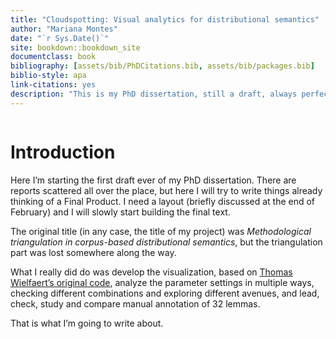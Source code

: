 ```yaml
--- 
title: "Cloudspotting: Visual analytics for distributional semantics"
author: "Mariana Montes"
date: "`r Sys.Date()`"
site: bookdown::bookdown_site
documentclass: book
bibliography: [assets/bib/PhDCitations.bib, assets/bib/packages.bib]
biblio-style: apa
link-citations: yes
description: "This is my PhD dissertation, still a draft, always perfectable."
---
```


```r
```

# Introduction {-}

Here I'm starting the first draft ever of my PhD dissertation.
There are reports scattered all over the place, but here I will try to write things already
thinking of a Final Product. I need a layout (briefly discussed at the end of February) and
I will slowly start building the final text.

The original title (in any case, the title of my project) was
*Methodological triangulation in corpus-based distributional semantics*,
but the triangulation part was lost somewhere along the way.

What I really did do was develop the visualization,
based on [Thomas Wielfaert's original code](https://github.com/tokenclouds/tokenclouds.github.io),
analyze the parameter settings in multiple ways,
checking different combinations and exploring different avenues,
and lead, check, study and compare manual annotation of 32 lemmas.

That is what I'm going to write about.
